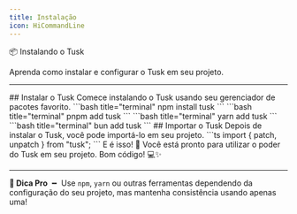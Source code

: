```yaml
---
title: Instalação
icon: HiCommandLine
---
```


<div className="w-full flex items-center justify-center"><span className="text-4xl font-bold">📦 Instalando o Tusk</span></div>

Aprenda como instalar e configurar o Tusk em seu projeto.

---

<Steps>
    <Step>
        ## Instalar o Tusk
        Comece instalando o Tusk usando seu gerenciador de pacotes favorito.
        <Tabs items={["npm", "pnpm", "yarn", "bun"]}>
            <Tab>
                ```bash title="terminal"
                npm install tusk
                ```
            </Tab>
            <Tab>
                ```bash title="terminal"
                pnpm add tusk
                ```
            </Tab>
            <Tab>
                ```bash title="terminal"
                yarn add tusk
                ```
            </Tab>
            <Tab>
                ```bash title="terminal"
                bun add tusk
                ```
            </Tab>
        </Tabs>
    </Step>
    <Step>
        ## Importar o Tusk
        Depois de instalar o Tusk, você pode importá-lo em seu projeto.
        ```ts
        import { patch, unpatch } from "tusk";
        ```
    </Step>
    <Step>
        E é isso! 🎉 Você está pronto para utilizar o poder do Tusk em seu projeto. Bom código! 💻✨
    </Step>
</Steps>

---

**🧠 Dica Pro** ╺╸ Use `npm`, `yarn` ou outras ferramentas dependendo da configuração do seu projeto, mas mantenha consistência usando apenas uma!